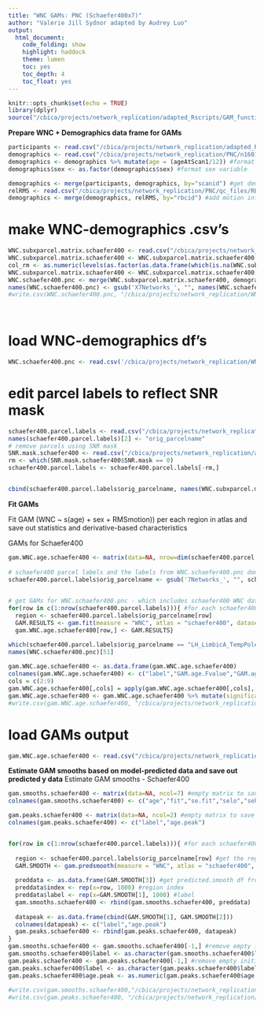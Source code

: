 ```yaml
---
title: "WNC GAMs: PNC (Schaefer400x7)"
author: "Valerie Jill Sydnor adapted by Audrey Luo"
output:
  html_document:
    code_folding: show
    highlight: haddock
    theme: lumen
    toc: yes
    toc_depth: 4
    toc_float: yes
---
```


```r
knitr::opts_chunk$set(echo = TRUE)
library(dplyr)
source("/cbica/projects/network_replication/adapted_Rscripts/GAM_functions.R")
```


**Prepare WNC + Demographics data frame for GAMs**

```r
participants <- read.csv("/cbica/projects/network_replication/adapted_Rscripts/participants_allIDs.csv") #final study sample pnc IDs (bblid/scanid) from Adam Pines's multiscale paper
demographics <- read.csv("/cbica/projects/network_replication/PNC/n1601_demographics_go1_20161212.csv") #PNC demographics information
demographics <- demographics %>% mutate(age = (ageAtScan1/12)) #format age variable
demographics$sex <- as.factor(demographics$sex) #format sex variable

demographics <- merge(participants, demographics, by="scanid") #get demographics for final study sample only via ID matching
relRMS <- read.csv("/cbica/projects/network_replication/PNC/qc_files/RBC_PNC_relMeans.csv") 
demographics <- merge(demographics, relRMS, by="rbcid") #add motion information to demographics df
```

# make WNC-demographics .csv's
```r
WNC.subxparcel.matrix.schaefer400 <- read.csv("/cbica/projects/network_replication/WNC/WNC_subxparcel_matrix_schaefer400x7.csv") #participant x schaefer region WNC spreadsheet
WNC.subxparcel.matrix.schaefer400 <- WNC.subxparcel.matrix.schaefer400[-c(1:7, 24, 690, 691),] # the subjects that should've been removed earlier 
col_rm <- as.numeric(levels(as.factor(as.data.frame(which(is.na(WNC.subxparcel.matrix.schaefer400), arr.ind=TRUE))$col)))
WNC.subxparcel.matrix.schaefer400 <- WNC.subxparcel.matrix.schaefer400[, -col_rm]
WNC.schaefer400.pnc <- merge(WNC.subxparcel.matrix.schaefer400, demographics, by="rbcid") #get schaefer WNC data and demographics for final study sample via ID matching
names(WNC.schaefer400.pnc) <- gsub('X7Networks_', "", names(WNC.schaefer400.pnc))
#write.csv(WNC.schaefer400.pnc, "/cbica/projects/network_replication/WNC/WNCschaefer400x7_demographics_finalsample.csv")
 
  
```

# load WNC-demographics df's
```r
WNC.schaefer400.pnc <- read.csv('/cbica/projects/network_replication/WNC/WNCschaefer400x7_demographics_finalsample.csv')
```


# edit parcel labels to reflect SNR mask
```r
schaefer400.parcel.labels <- read.csv("/cbica/projects/network_replication/atlases/parcellations/schaefer400x7_ggseg_reordered.csv", header = T) #schaefer parcel names in order of surface data
names(schaefer400.parcel.labels)[2] <- "orig_parcelname"
# remove parcels using SNR mask
SNR.mask.schaefer400 <- read.csv("/cbica/projects/network_replication/atlases/Masks/SNRmask_schaefer400x7_reordered.csv")
rm <- which(SNR.mask.schaefer400$SNR.mask == 0)
schaefer400.parcel.labels <- schaefer400.parcel.labels[-rm,]


cbind(schaefer400.parcel.labels$orig_parcelname, names(WNC.subxparcel.matrix.schaefer400)[-1])
```

**Fit GAMs**

Fit GAM (WNC ~ s(age) + sex + RMSmotion)) per each region in atlas and save out statistics and derivative-based characteristics

GAMs for Schaefer400
```r
gam.WNC.age.schaefer400 <- matrix(data=NA, nrow=dim(schaefer400.parcel.labels)[1], ncol=9) #empty matrix to save gam.fit output to
 
# schaefer400 parcel labels and the labels from WNC.schaefer400.pnc don't currently match. And I don't think parcelnames can begin with a number. following 2 lines fixes this
schaefer400.parcel.labels$orig_parcelname <- gsub('7Networks_', "", schaefer400.parcel.labels$orig_parcelname)
 

# get GAMs for WNC.schaefer400.pnc - which includes schaefer400 WNC data and demographics
for(row in c(1:nrow(schaefer400.parcel.labels))){ #for each schaefer400 region
  region <- schaefer400.parcel.labels$orig_parcelname[row] 
  GAM.RESULTS <- gam.fit(measure = "WNC", atlas = "schaefer400", dataset = "pnc", region = region, smooth_var = "age", covariates = "sex + RMSmotion") #run the gam.fit function
  gam.WNC.age.schaefer400[row,] <- GAM.RESULTS}

which(schaefer400.parcel.labels$orig_parcelname == "LH_LimbicA_TempPole_4")
names(WNC.schaefer400.pnc)[51]
 
gam.WNC.age.schaefer400 <- as.data.frame(gam.WNC.age.schaefer400)
colnames(gam.WNC.age.schaefer400) <- c("label","GAM.age.Fvalue","GAM.age.pvalue","GAM.age.AdjRsq","Anova.age.pvalue","age.onsetchange","age.peakchange","maxage.WNC.increase","age.maturation")
cols = c(2:9)    
gam.WNC.age.schaefer400[,cols] = apply(gam.WNC.age.schaefer400[,cols], 2, function(x) as.numeric(as.character(x)))
gam.WNC.age.schaefer400 <- gam.WNC.age.schaefer400 %>% mutate(significant = (Anova.age.pvalue < 0.05))
#write.csv(gam.WNC.age.schaefer400, "/cbica/projects/network_replication/WNC/GAM/GAMresults.WNC.age.schaefer400x7.csv", row.names = F, quote = F)
```
 
# load GAMs output
```r
gam.WNC.age.schaefer400 <- read.csv("/cbica/projects/network_replication/WNC/GAM/GAMresults.WNC.age.schaefer400x7.csv")
```



**Estimate GAM smooths based on model-predicted data and save out predicted y data**
Estimate GAM smooths - Schaefer400
```r
gam.smooths.schaefer400 <- matrix(data=NA, ncol=7) #empty matrix to save gam.predsmooth fits to
colnames(gam.smooths.schaefer400) <- c("age","fit","se.fit","selo","sehi","index","label")

gam.peaks.schaefer400 <- matrix(data=NA, ncol=2) #empty matrix to save measure peaks to (value of x when y is predicted to be maximal)
colnames(gam.peaks.schaefer400) <- c("label","age.peak")


for(row in c(1:nrow(schaefer400.parcel.labels))){ #for each schaefer400 region
  
  region <- schaefer400.parcel.labels$orig_parcelname[row] #get the region name
  GAM.SMOOTH <- gam.predsmooth(measure = "WNC", atlas = "schaefer400", dataset = "pnc", region = region, smooth_var = "age", covariates = "sex + RMSmotion") #run the gam.predsmooth function
  
  preddata <- as.data.frame(GAM.SMOOTH[3]) #get predicted.smooth df from function output
  preddata$index <- rep(x=row, 1000) #region index
  preddata$label <- rep(x=GAM.SMOOTH[1], 1000) #label
  gam.smooths.schaefer400 <- rbind(gam.smooths.schaefer400, preddata)
  
  datapeak <- as.data.frame(cbind(GAM.SMOOTH[1], GAM.SMOOTH[2]))
  colnames(datapeak) <- c("label","age.peak")
  gam.peaks.schaefer400 <- rbind(gam.peaks.schaefer400, datapeak)
}
gam.smooths.schaefer400 <- gam.smooths.schaefer400[-1,] #remove empty initilization row
gam.smooths.schaefer400$label <- as.character(gam.smooths.schaefer400$label)
gam.peaks.schaefer400 <- gam.peaks.schaefer400[-1,] #remove empty initilization row
gam.peaks.schaefer400$label <- as.character(gam.peaks.schaefer400$label)
gam.peaks.schaefer400$age.peak <- as.numeric(gam.peaks.schaefer400$age.peak)
 
#write.csv(gam.smooths.schaefer400,"/cbica/projects/network_replication/WNC/GAM/GAMsmoothfits.WNC.age.schaefer400x7.csv", row.names = F, quote = F)
#write.csv(gam.peaks.schaefer400, "/cbica/projects/network_replication/WNC/GAM/GAMpeaks.WNC.age.schaefer400x7.csv", row.names = F, quote = F)
 
```
